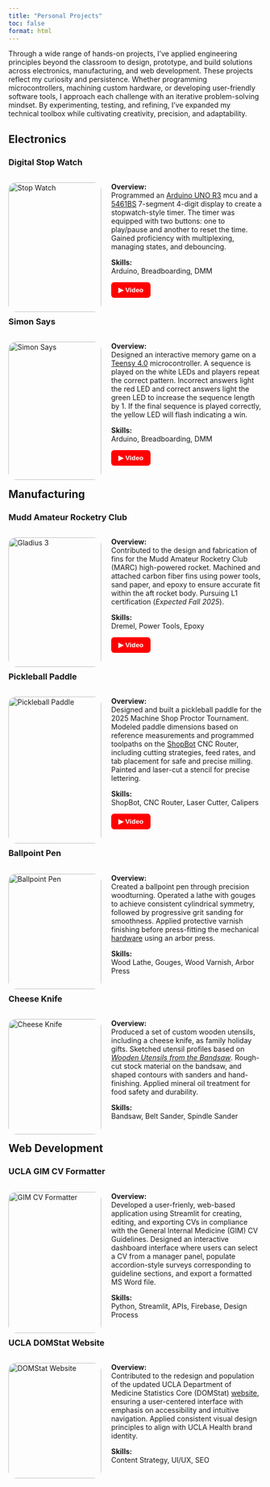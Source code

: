 ```yaml
---
title: "Personal Projects"
toc: false
format: html
---
```

<p class="justified-indent"> 
Through a wide range of hands-on projects, I’ve applied engineering principles beyond the classroom to design, 
prototype, and build solutions across electronics, manufacturing, and web development. These projects reflect 
my curiosity and persistence. Whether programming microcontrollers, machining custom hardware, or developing 
user-friendly software tools, I approach each challenge with an iterative problem-solving mindset. By experimenting, 
testing, and refining, I’ve expanded my technical toolbox while cultivating creativity, precision, and adaptability.
</p>

## Electronics ##

### Digital Stop Watch ###

<div style="display: flex; flex-direction: row; flex-wrap: wrap; gap: 20px;">
<div style="flex: 2; width: 300px;">
<img src="images/stopwatch/stopwatch_cover.jpg" alt="Stop Watch" style="width:100%; border-radius: 15px;">
</div>

<div style="flex: 2; min-width: 300px;">
  <p class="justify-text"> 
    __Overview:__ <br>
    Programmed an [Arduino UNO R3](documents/Arduino_datasheet.pdf) mcu and a [5461BS](https://www.xlitx.com/datasheet/5461BS.pdf) 
    7-segment 4-digit display to create a stopwatch-style timer. The timer was equipped with two buttons: one to play/pause and another to 
    reset the time. Gained proficiency with multiplexing, managing states, and debouncing.
  </p>

  <p class="justify-text"> 
    __Skills:__ <br>
    Arduino, Breadboarding, DMM
  </p>

  <a href="stopwatch.mp4" target="_blank">
    <button style="border-radius: 6px; padding: 8px 14px; background-color: #ff0000; color: white; border: none; font-weight: bold; cursor: pointer;">
      ▶ Video
    </button>
  </a>
</div>
</div>

### Simon Says ###

<div style="display: flex; flex-direction: row; flex-wrap: wrap; gap: 20px;">
<div style="flex: 2; width: 300px;">
<img src="images/simon_says.png" alt="Simon Says" style="width:100%; border-radius: 15px;">
</div>
  <div style="flex: 2; min-width: 300px;">
  <p class="justify-text"> 
    __Overview:__ <br>
    Designed an interactive memory game on a [Teensy 4.0](https://www.pjrc.com/teensy/card10a_rev2_web.pdf) microcontroller. 
    A sequence is played on the white LEDs and players repeat the correct pattern. Incorrect answers light the red LED and correct 
    answers light the green LED to increase the sequence length by 1. If the final sequence is played correctly, the yellow LED 
    will flash indicating a win.
  </p>

  <p> 
    __Skills:__ <br>
    Arduino, Breadboarding, DMM
  </p>

  <a href="simon.mp4" target="_blank">
    <button style="border-radius: 6px; padding: 8px 14px; background-color: #ff0000; color: white; border: none; font-weight: bold; cursor: pointer;">
      ▶ Video
    </button>
  </a>
</div>
</div>


## Manufacturing ##

### Mudd Amateur Rocketry Club ###

<div style="display: flex; flex-direction: row; flex-wrap: wrap; gap: 20px;">
<div style="flex: 2; width: 300px;">
<img src="images/Gladius_3.jpg" alt="Gladius 3" style="width:100%; border-radius: 15px;">
</div>

<div style="flex: 2; min-width: 300px;">
  <p class="justify-text">
    __Overview:__ <br>
    Contributed to the design and fabrication of fins for the Mudd Amateur Rocketry Club (MARC) 
    high-powered rocket. Machined and attached carbon fiber fins using power tools, sand paper, 
    and epoxy to ensure accurate fit within the aft rocket body. Pursuing L1 certification
    (*Expected Fall 2025*).
  </p>

  <p>
    __Skills:__ <br>
    Dremel, Power Tools, Epoxy
  </p>

  <a href="gladius.mp4" target="_blank">
    <button style="border-radius: 6px; padding: 8px 14px; background-color: #ff0000; color: white; border: none; font-weight: bold; cursor: pointer;">
      ▶ Video
    </button>
  </a>
</div>
</div>

### Pickleball Paddle ###

<div style="display: flex; flex-direction: row; flex-wrap: wrap; gap: 20px;">
<div style="flex: 2; width: 300px;">
<img src="images/pickleball.jpg" alt="Pickleball Paddle" style="width:100%; border-radius: 15px;">
</div>

<div style="flex: 2; min-width: 300px;">
  <p class="justify-text">
    __Overview:__ <br>
    Designed and built a pickleball paddle for the 2025 Machine Shop Proctor Tournament. Modeled paddle dimensions 
    based on reference measurements and programmed toolpaths on the [ShopBot](https://shopbottools.com/) CNC Router, 
    including cutting strategies, feed rates, and tab placement for safe and precise milling. Painted and laser-cut 
    a stencil for precise lettering. 
  </p>

  <p>
    __Skills:__ <br>
    ShopBot, CNC Router, Laser Cutter, Calipers
  </p>

  <a href="shopbot.mp4" target="_blank">
    <button style="border-radius: 6px; padding: 8px 14px; background-color: #ff0000; color: white; border: none; font-weight: bold; cursor: pointer;">
      ▶ Video
    </button>
  </a>
</div>
</div>

### Ballpoint Pen ###

<div style="display: flex; flex-direction: row; flex-wrap: wrap; gap: 20px;">
<div style="flex: 2; width: 300px;">
<img src="images/wooden_pen.jpg" alt="Ballpoint Pen" style="width:100%; border-radius: 15px;">
</div>

<div style="flex: 2; min-width: 300px;">
  <p class="justify-text">
    __Overview:__ <br>
    Created a ballpoint pen through precision woodturning. Operated a lathe with gouges to achieve consistent cylindrical 
    symmetry, followed by progressive grit sanding for smoothness. Applied protective varnish finishing before press-fitting 
    the mechanical [hardware](https://www.thewoodturningstore.com/pen-making/pen-pencil-kits/) using an arbor press.
  </p>

  <p>
    __Skills:__ <br>
    Wood Lathe, Gouges, Wood Varnish, Arbor Press
  </p>
</div>
</div>

### Cheese Knife ###

<div style="display: flex; flex-direction: row; flex-wrap: wrap; gap: 20px;">
<div style="flex: 2; width: 300px;">
<img src="images/cheese_knife.png" alt="Cheese Knife" style="width:100%; border-radius: 15px;">
</div>

<div style="flex: 2; min-width: 300px;">
  <p class="justify-text"> 
    __Overview:__ <br>
    Produced a set of custom wooden utensils, including a cheese knife, as family holiday gifts. Sketched utensil profiles based 
    on *[Wooden Utensils from the Bandsaw](https://www.rockler.com/wooden-utensils-from-the-bandsaw-paperback-book?)*. Rough-cut 
    stock material on the bandsaw, and shaped contours with sanders and hand-finishing. Applied mineral oil treatment for 
    food safety and durability.
  </p>

  <p>
    __Skills:__ <br>
    Bandsaw, Belt Sander, Spindle Sander
  </p>
</div>
</div>


## Web Development ##

### UCLA GIM CV Formatter ###

<div style="display: flex; flex-direction: row; flex-wrap: wrap; gap: 20px;">
<div style="flex: 2; width: 300px;">
<img src="images/GIM_CV.jpg" alt="GIM CV Formatter" style="width:100%; border-radius: 15px;">
</div>

<div style="flex: 2; min-width: 300px;">
  <p class="justify-text">
    __Overview:__ <br>
    Developed a user-frienly, web-based application using Streamlit for creating, editing, and exporting 
    CVs in compliance with the General Internal Medicine (GIM) CV Guidelines. Designed an interactive dashboard 
    interface where users can select a CV from a manager panel, populate accordion-style surveys corresponding 
    to guideline sections, and export a formatted MS Word file.
  </p>

  <p>
    __Skills:__ <br>
    Python, Streamlit, APIs, Firebase, Design Process
  </p>
</div>
</div>

### UCLA DOMStat Website ###

<div style="display: flex; flex-direction: row; flex-wrap: wrap; gap: 20px;">
<div style="flex: 2; width: 300px;">
<img src="images/DOMStat_Website.jpg" alt="DOMStat Website" style="width:100%; border-radius: 15px;">
</div>

<div style="flex: 2; min-width: 300px;">
  <p class="justify-text">
    __Overview:__ <br>
    Contributed to the redesign and population of the updated UCLA Department of Medicine Statistics Core (DOMStat) 
    [website](https://domstat.med.ucla.edu/), ensuring a user-centered interface with emphasis on accessibility and 
    intuitive navigation. Applied consistent visual design principles to align with UCLA Health brand identity. 
  </p>

  <p>
    __Skills:__ <br>
    Content Strategy, UI/UX, SEO
  </p>
</div>
</div>
